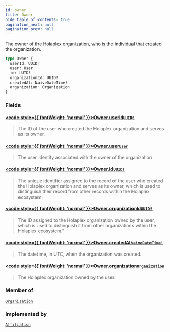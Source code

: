 ```yaml
---
id: owner
title: Owner
hide_table_of_contents: true
pagination_next: null
pagination_prev: null
---
```








The owner of the Holaplex organization, who is the individual that created the organization.

```graphql
type Owner {
  userId: UUID!
  user: User
  id: UUID!
  organizationId: UUID!
  createdAt: NaiveDateTime!
  organization: Organization
}
```


### Fields

#### [<code style={{ fontWeight: 'normal' }}>Owner.<b>userId</b></code>](#)<Bullet />[`UUID!`](/api/scalars/uuid) <Badge class="secondary" text="non-null"/> <Badge class="secondary" text="scalar"/>
> The ID of the user who created the Holaplex organization and serves as its owner.
> 

#### [<code style={{ fontWeight: 'normal' }}>Owner.<b>user</b></code>](#)<Bullet />[`User`](/api/objects/user) <Badge class="secondary" text="object"/>
> The user identity associated with the owner of the organization.
> 

#### [<code style={{ fontWeight: 'normal' }}>Owner.<b>id</b></code>](#)<Bullet />[`UUID!`](/api/scalars/uuid) <Badge class="secondary" text="non-null"/> <Badge class="secondary" text="scalar"/>
> The unique identifier assigned to the record of the user who created the Holaplex organization and serves as its owner, which is used to distinguish their record from other records within the Holaplex ecosystem.
> 

#### [<code style={{ fontWeight: 'normal' }}>Owner.<b>organizationId</b></code>](#)<Bullet />[`UUID!`](/api/scalars/uuid) <Badge class="secondary" text="non-null"/> <Badge class="secondary" text="scalar"/>
> The ID assigned to the Holaplex organization owned by the user, which is used to distinguish it from other organizations within the Holaplex ecosystem."
> 

#### [<code style={{ fontWeight: 'normal' }}>Owner.<b>createdAt</b></code>](#)<Bullet />[`NaiveDateTime!`](/api/scalars/naive-date-time) <Badge class="secondary" text="non-null"/> <Badge class="secondary" text="scalar"/>
> The datetime, in UTC, when the organization was created.
> 

#### [<code style={{ fontWeight: 'normal' }}>Owner.<b>organization</b></code>](#)<Bullet />[`Organization`](/api/objects/organization) <Badge class="secondary" text="object"/>
> The Holaplex organization owned by the user.
> 



### Member of

[`Organization`](/api/objects/organization)  <Badge class="secondary" text="object"/>

### Implemented by

[`Affiliation`](/api/unions/affiliation)  <Badge class="secondary" text="union"/>



